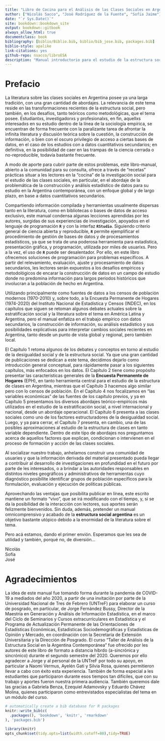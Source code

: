 ```yaml
--- 
title: "Libro de Cocina para el Análisis de las Clases Sociales en Argentina"
author: ["Nicolás Sacco", "José Rodríguez de la Fuente", "Sofia Jaime"]
date: "`r Sys.Date()`"
site: bookdown::bookdown_site
output: bookdown::gitbook
always_allow_html: true
documentclass: book
bibliography: [biblio/Biblio.bib, biblio/bib_jose.bib, packages.bib]
biblio-style: apalike
link-citations: yes
github-repo: nsacco/libroESA
description: "Manual introductorio para el estudio de la estructura social en Argentina"
---
```


# Prefacio {-}

La literatura sobre las clases sociales en Argentina posee ya una larga tradición, con una gran cantidad de abordajes. La relevancia de este tema reside en las transformaciones recientes de la estructura social, pero también, en los desafíos, tanto teóricos como metodológicas, que el tema posee. Estudiantxs, investigadorxs y profesionalxs, en fin, aquellxs interesadxs en su estudio dentro de la línea de la sociología empírica, se encuentran de forma frecuente con la paralizante tarea de afrontar la infinita literatura y discusión teórica sobre la cuestión, la construcción de información, o bien con el oscuro privilegio de acceso a ciertas bases de datos, en el caso de los estudios con a datos cuantitativos secundarios; en definitiva, en la posibilidad de caer en las trampas de la ciencia cerrada o no-reproducible, todavía bastante frecuente.

A modo de aporte para cubrir parte de estos problemas, este libro-manual, abierto a la comunidad para su consulta, ofrece a través de "recetas" prácticas situar a les lectores en la “cocina” de la investigación social para el estudio de las clases sociales, en particular, en el abordaje de la problemática de la construcción y análisis estadístico de datos para su estudio en la Argentina contemporánea, con un enfoque global y de largo plazo, en base a datos cuantitativos secundarios.

Compartiendo información compilada y herramientas usualmente dispersas tanto en la literatura, como en bibliotecas o bases de datos de acceso exclusivo, este manual condensa algunas lecciones aprendidas por les autores, surgidas de sus experiencias de investigación, apoyados en el lenguaje de programación **``R``** y con la interfaz **``RStudio``**. Siguiendo criterio general de ciencia abierta y reproducible, **``R``**  permite ejemplificar el procedimiento de gestión de bases de datos y de procesamientos estadísticos, ya que se trata de una poderosa herramienta para estadística, presentación gráfica, y programación, utilizada por miles de usuarixs. Pero a la vez, el uso de **``R``** puede ser desalentador. Por ello, en este libro ofrecemos soluciones de programación para problemas específicos. A partir del relevamiento, evaluación, ajuste y procesamiento de datos secundarios, les lectores serán expuestos a los desafíos empíricos y metodológicos de encarar la construcción de datos en un campo de estudio donde no predomina información para largos periodos históricos que involucran a la población de hecho en Argentina.

Utilizando principalmente como fuentes de datos a los censos de población modernos (1970-2010) y, sobre todo, a la Encuesta Permanente de Hogares (1974-2020) del Instituto Nacional de Estadística y Censos (INDEC), en los capítulos que siguen se retoman algunos debates actuales sobre la estratificación social y la literatura sobre el tema en América Latina y Argentina, pero el manual enfatiza en el trabajo empírico con datos secundarios, la construcción de información, su análisis estadístico y sus posibilidades explicativas para interpretar cambios sociales recientes en Argentina, tanto desde un punto de vista global y regional, pero también local.

El Capítulo 1 retoma algunos de los debates y conceptos en torno al estudio de la desigualdad social y de la estructura social. Ya que una gran cantidad de publicaciones se dedican a este tema, decidimos dejarlo como introducción general conceptual, para rápidamente pasar a los siguientes capítulos, más enfocados en los datos. El Capítulo 2 tiene como propósito presentar las características generales de la **Encuesta Permanente de Hogares** (EPH), en tanto herramienta central para el estudio de la estructura de clases en Argentina, mientras que el Capítulo 3 hacemos algo similar pero con lo censos de población. En el Capítulo 4 nos focalizamos en "las variables económicas" de las fuentes de los capítulo previos, y ya en Capítulo 5 presentamos los diversos abordajes teórico-empíricos más utilizados en el estudio de la estratificación social, a nivel internacional y nacional, desde un abordaje operacional. El Capítulo 6 presenta a las clases sociales como uno de los factores estructuradores de la desigualdad social. Luego, y ya para cerrar, el Capítulo 7 presenta, en cambio, una de las posibles aproximaciones al estudio de la estructura de clases en tanto variable dependiente. Dentro de este tipo de abordajes nos preguntamos acerca de aquellos factores que explican, condicionan o intervienen en el proceso de formación y acción de las clases sociales.

Al socializar nuestro trabajo, anhelamos construir una comunidad de usuaries y que la información derivada del material presentado pueda llegar a contribuir al desarrollo de investigaciones en profundidad en el futuro por parte de les interesados, o a brindar a las autoridades responsables en distintos niveles geográficos y administrativos de herramientas cuyo diagnóstico posibilite identificar grupos de población específicos para la formulación, evaluación y ejecución de políticas públicas.

Aprovechando las ventajas que posibilita publicar en línea, este escrito mantiene un formato "vivo", que se irá modificando con el tiempo, y, si se da la posibilidad de la interacción con lectores, sus aportes serán felizmente bienvenidos. Sin duda, además, pretender un manual omnicomprensivo y acabado de la **estructura social argentina** es un objetivo bastante utópico debido a la enormidad de la literatura sobre el tema.

Pero acá estamos, dando el primer envión. Esperamos que les sea de utilidad y también, porqué no, de diversión...

Nicolás  
Sofía  
José

# Agradecimientos {-}

La idea de este manual fue tomando forma durante la pandemia de COVID-19 a mediados del año 2020, a partir de una invitación por parte de la Universidad Nacional de Tres de Febrero (UNTreF) para elaborar un curso de posgrado, en particular, de Jorge Fernández Bussy, Director de la Maestría en Generación y Análisis de Información Estadística, en el marco del Ciclo de Seminarios y Cursos extracurriculares en Estadística y el Programa de Actualización Permanente de las Orientaciones de Estadísticas Económicas, Estadísticas Sociodemográficas y Estadísticas de Opinión y Mercado, en coordinación con la Secretaría de Extensión Universitaria y la Dirección de Posgrado. El curso “Taller de Análisis de la Estructura Social en la Argentina Contemporánea” fue ofrecido por les autores de este libro de formato a distancia híbrdo (a-sincrónica y sincrónico) durante el segundo semestre del 2020. Queremos por ello agradecer a Jorge y al personal de la UNTreF por todo su apoyo, en particular a Naomi Vermus, Ayelén Gati y Silvia Rosa, quienes permitieron llevar a cabo con éxito esta experiencia. También de forma especial a les estudiantes que participaron durante esos tiempos tan difíciles, que con su trabajo y aportes fueron nuestra primera audiencia. También queremos dale las gracias a Gabriela Benza, Ezequiel Adamovsky y Eduardo Chávez Molina, quienes participaron como entrevistados especialistas del tema en un módulo del curso.


```r
# automatically create a bib database for R packages
knitr::write_bib(c(
  .packages(), 'bookdown', 'knitr', 'rmarkdown'
), 'packages.bib')

library(knitr)
opts_chunk$set(tidy.opts=list(width.cutoff=80),tidy=TRUE)
```
